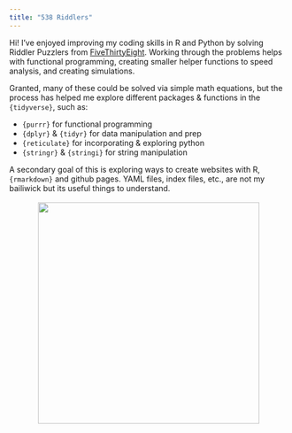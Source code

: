 ```yaml
---
title: "538 Riddlers"
---
```


Hi! I've enjoyed improving my coding skills in R and Python by solving Riddler Puzzlers from [FiveThirtyEight](fivethirtyeight.com). Working through the problems helps with functional programming, creating smaller helper functions to speed analysis, and creating simulations.

Granted, many of these could be solved via simple math equations, but the process has helped me explore different packages & functions in the `{tidyverse}`, such as:

* `{purrr}` for functional programming
* `{dplyr}` & `{tidyr}` for data manipulation and prep
* `{reticulate}` for incorporating & exploring python
* `{stringr}` & `{stringi}` for string manipulation


A secondary goal of this is exploring ways to create websites with R, `{rmarkdown}` and github pages.  YAML files, index files, etc., are not my bailiwick but its useful things to understand. 
<br><br>
<center>
![](./img/home.png){width="400px"}
</center>